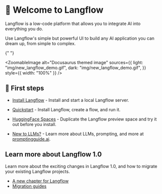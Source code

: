 
# 👋 Welcome to Langflow

Langflow is a low-code platform that allows you to integrate AI into everything you do.

Use Langflow's simple but powerful UI to build any AI application you can dream up, from simple to complex.

{" "}

<ZoomableImage
  alt="Docusaurus themed image"
  sources={{
    light: "img/new_langflow_demo.gif",
    dark: "img/new_langflow_demo.gif",
  }}
  style={{ width: "100%" }}
/>

## 🚀 First steps

* [Install Langflow](/getting-started/install-langflow) - Install and start a local Langflow server.

* [Quickstart](/getting-started/quickstart) - Install Langflow, create a flow, and run it.

* [HuggingFace Spaces](/getting-started/huggingface-spaces) - Duplicate the Langflow preview space and try it out before you install.

* [New to LLMs?](/getting-started/new-to-llms) - Learn more about LLMs, prompting, and more at [promptingguide.ai](https://promptingguide.ai).

## Learn more about Langflow 1.0

Learn more about the exciting changes in Langflow 1.0, and how to migrate your existing Langflow projects.

* [A new chapter for Langflow](/whats-new/a-new-chapter-langflow)
* [Migration guides](/migration/migrating-to-one-point-zero)